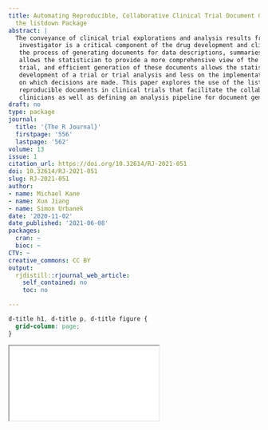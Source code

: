 ```yaml
---
title: Automating Reproducible, Collaborative Clinical Trial Document Generation with
  the listdown Package
abstract: |
  The conveyance of clinical trial explorations and analysis results from a statistician to a clinical
   investigator is a critical component of the drug development and clinical research cycle. Automating
   the process of generating documents for data descriptions, summaries, exploration, and analysis
   allows the statistician to provide a more comprehensive view of the information captured by a clinical
   trial, and efficient generation of these documents allows the statistican to focus more on the conceptual
   development of a trial or trial analysis and less on the implementation of the summaries and results
   on which decisions are made. This paper explores the use of the listdown package for automating
   reproducible documents in clinical trials that facilitate the collaboration between statisticians and
   clinicians as well as defining an analysis pipeline for document generation.
draft: no
type: package
journal:
  title: '{The R Journal}'
  firstpage: '556'
  lastpage: '562'
volume: 13
issue: 1
citation_url: https://doi.org/10.32614/RJ-2021-051
doi: 10.32614/RJ-2021-051
slug: RJ-2021-051
author:
- name: Michael Kane
- name: Xun Jiang
- name: Simon Urbanek
date: '2020-11-02'
date_published: '2021-06-08'
packages:
  cran: ~
  bioc: ~
CTV: ~
creative_commons: CC BY
output:
  rjdistill::rjournal_web_article:
    self_contained: no
    toc: no

---
```


```css
d-title h1, d-title p, d-title figure {
  grid-column: page;
}
```

<div class="l-page">
  <object data="RJ-2021-051.pdf" type="application/pdf" style="height:955px;width:100%">
    <iframe src="RJ-2021-051.pdf"></iframe>
  </object>
</div>
